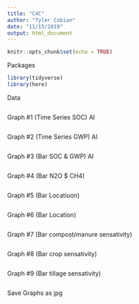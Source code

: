 ```yaml
---
title: "C4C"
author: "Tyler Cobian"
date: "11/15/2019"
output: html_document
---
```


```r
knitr::opts_chunk$set(echo = TRUE)
```

Packages
```r
library(tidyverse)
library(here)
```

Data
```r


```

Graph #1 (Time Series SOC) AI
```r

```

Graph #2 (Time Series GWP) AI
```r

```

Graph #3 (Bar SOC & GWP) AI
```r

```

Graph #4 (Bar N2O $ CH4)
```r

```

Graph #5 (Bar Locatiuon)
```r

```

Graph #6 (Bar Location)
```r

```

Graph #7 (Bar compost/manure sensativity)
```r

```

Graph #8 (Bar crop sensativity)
```r

```

Graph #9 (Bar tillage sensativity)
```r

```

Save Graphs as jpg
```r

```

